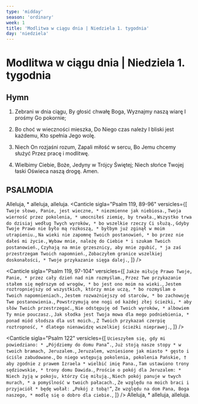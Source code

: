 ```yaml
---
type: 'midday'
season: 'ordinary'
week: 1
title: 'Modlitwa w ciągu dnia | Niedziela 1. tygodnia'
day: 'niedziela'
---
```


# Modlitwa w ciągu dnia | Niedziela 1. tygodnia

<OpeningVersicle />

## Hymn

1. Zebrani w dnia ciągu,
   By głosić chwałę Boga,
   Wyznajmy naszą wiarę
   I prośmy Go pokornie;

2. Bo choć w wieczności mieszka,
   Do Niego czas należy
   I bliski jest każdemu,
   Kto spełnia Jego wolę.

3. Niech On rozjaśni rozum,
   Zapali miłość w sercu,
   Bo Jemu chcemy służyć
   Przez pracę i modlitwę.

4. Wielbimy Ciebie, Boże,
   Jedyny w Trójcy Świętej;
   Niech słońce Twojej łaski
   Oświeca naszą drogę. Amen.

## PSALMODIA

<Antiphon>Alleluja, * alleluja, alleluja.</Antiphon>
<Canticle
  sigla="Psalm 119, 89-96"
  versicles={[
    `Twoje słowo, Panie, jest wieczne, *
niezmienne jak niebiosa.`,
    `Twoja wierność przez pokolenia, *
umocniłeś ziemię, by trwała.`,
    `Wszystko trwa do dzisiaj według Twych wyroków, *
bo wszelkie rzeczy Ci służą.`,
    `Gdyby Twoje Prawo nie było mą rozkoszą, *
byłbym już zginął w moim utrapieniu.`,
    `Na wieki nie zapomnę Twoich postanowień, *
bo przez nie dałeś mi życie.`,
    `Wybaw mnie, należę do Ciebie *
i szukam Twoich postanowień.`,
    `Czyhają na mnie grzesznicy, aby mnie zgubić, *
ja zaś przestrzegam Twoich napomnień.`,
    `Zobaczyłem granice wszelkiej doskonałości, *
Twoje przykazanie sięga dalej.`,
  ]}
/>

<Canticle
  sigla="Psalm 119, 97-104"
  versicles={[
    `Jakże miłuję Prawo Twoje, Panie, *
przez cały dzień nad nim rozmyślam.`,
    `Przez Twe przykazanie stałem się mędrszym od wrogów, *
bo jest ono moim na wieki.`,
    `Jestem roztropniejszy od wszystkich, którzy mnie uczą, *
bo rozmyślam o Twoich napomnieniach.`,
    `Jestem rozważniejszy od starców, *
bo zachowuję Twe postanowienia.`,
    `Powstrzymują one nogi od każdej złej ścieżki, *
aby słów Twoich przestrzegać.`,
    `Nie odstępuję od Twoich wyroków, *
albowiem Ty mnie pouczasz.`,
    `Jak słodka jest Twoja mowa dla mego podniebienia, *
ponad miód słodsza dla ust moich.`,
    `Z Twoich przykazań czerpię roztropność, *
dlatego nienawidzę wszelkiej ścieżki nieprawej.`,
  ]}
/>

<Canticle
  sigla="Psalm 122"
  versicles={[
    `Ucieszyłem się, gdy mi powiedziano: *
„Pójdziemy do domu Pana”.`,
    `Już stoją nasze stopy *
w twoich bramach, Jeruzalem.`,
    `Jeruzalem, wzniesione jak miasto *
gęsto i ściśle zabudowane.`,
    `Do niego wstępują pokolenia, pokolenia Pańskie, †
aby zgodnie z prawem Izraela *
wielbić imię Pana.`,
    `Tam ustawiono trony sędziowskie, *
trony domu Dawida.`,
    `Proście o pokój dla Jeruzalem: *
Niech żyją w pokoju, którzy Cię miłują.`,
    `Niech pokój panuje w twych murach, *
a pomyślność w twoich pałacach.`,
    `Ze względu na moich braci i przyjaciół *
będę wołał: „Pokój z tobą!”`,
    `Ze względu na dom Pana, Boga naszego, *
modlę się o dobro dla ciebie.`,
  ]}
/>
<Antiphon>Alleluja, * alleluja, alleluja.</Antiphon>

<WeeklyRotation>
  <MiddayPassagePrayer
    sigla="Rz 8, 15-16"
    passage={`Nie otrzymaliście ducha niewoli, by się znowu pogrążyć w bojaźni, ale otrzymaliście ducha przybrania za synów, w którym możemy wołać: "Abba, Ojcze!" Sam Duch wspiera swym świadectwem naszego ducha, że jesteśmy dziećmi Bożymi.`}
    versicle="Nakłoń me serce, Boże, do Twoich napomnień."
    response="Udziel mi życia przez swoje słowo."
    prayer="Wszechmogący Boże, okaż miłosierdzie swoim wiernym i pomnażaj w nich dary swojej łaski, † aby pełni wiary, nadziei i miłości, * zawsze wiernie zachowywali Twoje przykazania. Przez Chrystusa, Pana naszego."
  />

<MiddayPassagePrayer
  sigla="Pwt 10, 12"
  passage="Czego żąda od ciebie Pan, Bóg twój? Tylko tego, byś się bał Pana, Boga swojego, chodził wszystkimi Jego drogami, miłował Go, służył Panu, Bogu twemu, z całego swojego serca i z całej swej duszy."
  versicle="Kto będzie przebywał w Twym przybytku, Panie?"
  response="Ten, kto postępuje nienagannie i mówi prawdę w swoim sercu."
  prayer="Wszechmogący Boże, okaż miłosierdzie swoim wiernym i pomnażaj w nich dary swojej łaski, † aby pełni wiary, nadziei i miłości, * zawsze wiernie zachowywali Twoje przykazania. Przez Chrystusa, Pana naszego."
/>

  <MiddayPassagePrayer
    sigla="Pnp 8, 6-7"
    passage="Połóż mię jak pieczęć na twoim sercu, jak pieczęć na twoim ramieniu, bo jak śmierć potężna jest miłość, a zazdrość jej nieprzejednana jak Szeol, żar jej to żar ognia, płomień Pański. Wody wielkie nie zdołają ugasić miłości, nie zatopią jej rzeki."
    versicle="Miłuję Cię, Panie, mocy moja."
    response="Panie, opoko moja i twierdzo, mój wybawicielu."
    prayer="Wszechmogący Boże, okaż miłosierdzie swoim wiernym i pomnażaj w nich dary swojej łaski, † aby pełni wiary, nadziei i miłości, * zawsze wiernie zachowywali Twoje przykazania. Przez Chrystusa, Pana naszego."
  />
</WeeklyRotation>
